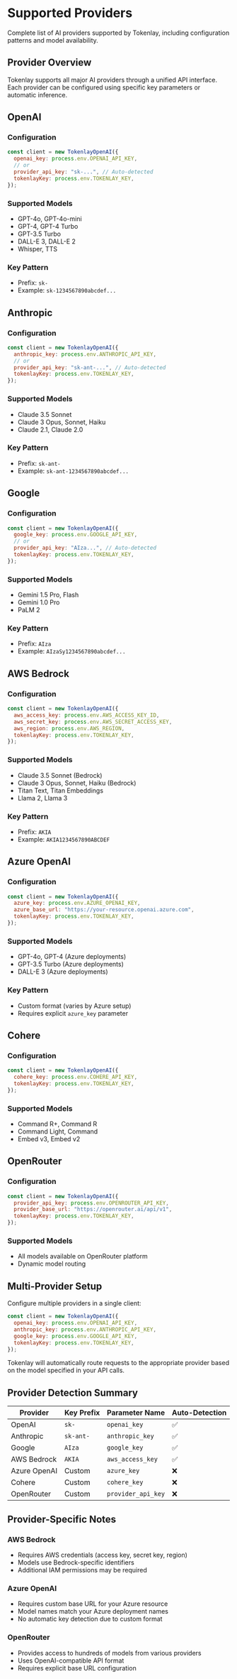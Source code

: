 
<Head>
  <title>Supported Providers | Tokenlay</title>
</Head>

# Supported Providers

Complete list of AI providers supported by Tokenlay, including configuration patterns and model availability.

## Provider Overview

Tokenlay supports all major AI providers through a unified API interface. Each provider can be configured using specific key parameters or automatic inference.

## OpenAI

### Configuration

```javascript
const client = new TokenlayOpenAI({
  openai_key: process.env.OPENAI_API_KEY,
  // or
  provider_api_key: "sk-...", // Auto-detected
  tokenlayKey: process.env.TOKENLAY_KEY,
});
```

### Supported Models
- GPT-4o, GPT-4o-mini
- GPT-4, GPT-4 Turbo
- GPT-3.5 Turbo
- DALL-E 3, DALL-E 2
- Whisper, TTS

### Key Pattern
- Prefix: `sk-`
- Example: `sk-1234567890abcdef...`

## Anthropic

### Configuration

```javascript
const client = new TokenlayOpenAI({
  anthropic_key: process.env.ANTHROPIC_API_KEY,
  // or  
  provider_api_key: "sk-ant-...", // Auto-detected
  tokenlayKey: process.env.TOKENLAY_KEY,
});
```

### Supported Models
- Claude 3.5 Sonnet
- Claude 3 Opus, Sonnet, Haiku
- Claude 2.1, Claude 2.0

### Key Pattern
- Prefix: `sk-ant-`
- Example: `sk-ant-1234567890abcdef...`

## Google

### Configuration

```javascript
const client = new TokenlayOpenAI({
  google_key: process.env.GOOGLE_API_KEY,
  // or
  provider_api_key: "AIza...", // Auto-detected
  tokenlayKey: process.env.TOKENLAY_KEY,
});
```

### Supported Models
- Gemini 1.5 Pro, Flash
- Gemini 1.0 Pro
- PaLM 2

### Key Pattern
- Prefix: `AIza`
- Example: `AIzaSy1234567890abcdef...`

## AWS Bedrock

### Configuration

```javascript
const client = new TokenlayOpenAI({
  aws_access_key: process.env.AWS_ACCESS_KEY_ID,
  aws_secret_key: process.env.AWS_SECRET_ACCESS_KEY,
  aws_region: process.env.AWS_REGION,
  tokenlayKey: process.env.TOKENLAY_KEY,
});
```

### Supported Models
- Claude 3.5 Sonnet (Bedrock)
- Claude 3 Opus, Sonnet, Haiku (Bedrock)
- Titan Text, Titan Embeddings
- Llama 2, Llama 3

### Key Pattern
- Prefix: `AKIA`
- Example: `AKIA1234567890ABCDEF`

## Azure OpenAI

### Configuration

```javascript
const client = new TokenlayOpenAI({
  azure_key: process.env.AZURE_OPENAI_KEY,
  azure_base_url: "https://your-resource.openai.azure.com",
  tokenlayKey: process.env.TOKENLAY_KEY,
});
```

### Supported Models
- GPT-4o, GPT-4 (Azure deployments)
- GPT-3.5 Turbo (Azure deployments)
- DALL-E 3 (Azure deployments)

### Key Pattern
- Custom format (varies by Azure setup)
- Requires explicit `azure_key` parameter

## Cohere

### Configuration

```javascript
const client = new TokenlayOpenAI({
  cohere_key: process.env.COHERE_API_KEY,
  tokenlayKey: process.env.TOKENLAY_KEY,
});
```

### Supported Models
- Command R+, Command R
- Command Light, Command
- Embed v3, Embed v2

## OpenRouter

### Configuration

```javascript
const client = new TokenlayOpenAI({
  provider_api_key: process.env.OPENROUTER_API_KEY,
  provider_base_url: "https://openrouter.ai/api/v1",
  tokenlayKey: process.env.TOKENLAY_KEY,
});
```

### Supported Models
- All models available on OpenRouter platform
- Dynamic model routing

## Multi-Provider Setup

Configure multiple providers in a single client:

```javascript
const client = new TokenlayOpenAI({
  openai_key: process.env.OPENAI_API_KEY,
  anthropic_key: process.env.ANTHROPIC_API_KEY,
  google_key: process.env.GOOGLE_API_KEY,
  tokenlayKey: process.env.TOKENLAY_KEY,
});
```

Tokenlay will automatically route requests to the appropriate provider based on the model specified in your API calls.

## Provider Detection Summary

| Provider | Key Prefix | Parameter Name | Auto-Detection |
|----------|------------|----------------|----------------|
| OpenAI | `sk-` | `openai_key` | ✅ |
| Anthropic | `sk-ant-` | `anthropic_key` | ✅ |
| Google | `AIza` | `google_key` | ✅ |
| AWS Bedrock | `AKIA` | `aws_access_key` | ✅ |
| Azure OpenAI | Custom | `azure_key` | ❌ |
| Cohere | Custom | `cohere_key` | ❌ |
| OpenRouter | Custom | `provider_api_key` | ❌ |

## Provider-Specific Notes

### AWS Bedrock
- Requires AWS credentials (access key, secret key, region)
- Models use Bedrock-specific identifiers
- Additional IAM permissions may be required

### Azure OpenAI  
- Requires custom base URL for your Azure resource
- Model names match your Azure deployment names
- No automatic key detection due to custom format

### OpenRouter
- Provides access to hundreds of models from various providers
- Uses OpenAI-compatible API format
- Requires explicit base URL configuration
